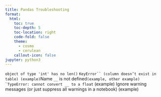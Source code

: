 ```yaml
---
title: Pandas Troubleshooting
format:
  html:
    toc: true
    toc-depth: 5
    toc-location: right
    code-fold: false
    theme:
      - cosmo
      - cerulean
    callout-icon: false
jupyter: python3
---
```


`object of type 'int' has no len()`
`KeyError`` (column doesn’t exist in table) (example) 
`Name `__` is not defined`` (example, other example)
`TypeError: cannot convert __ to a float`` (example) 
Ignore warning messages (or just suppress all warnings in a notebook) (example)


